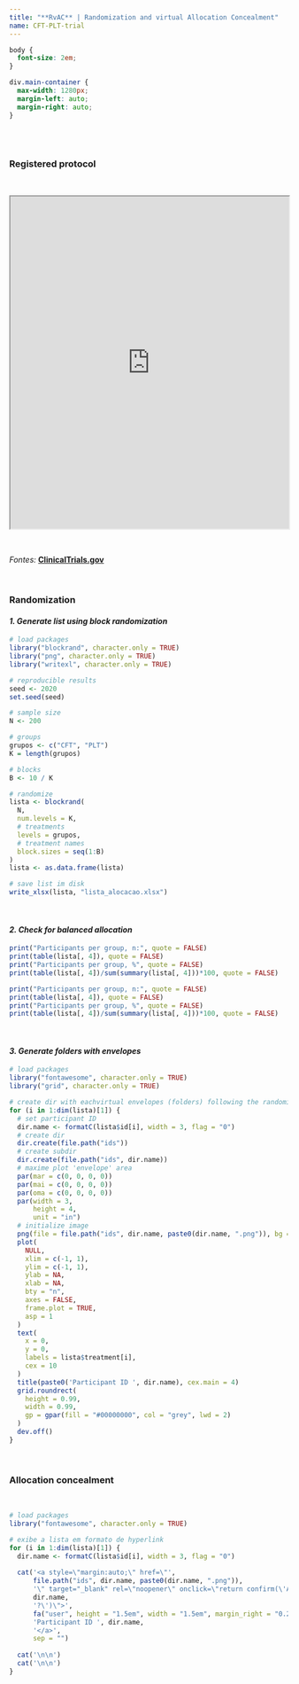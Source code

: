 ```yaml
---
title: "**RvAC** | Randomization and virtual Allocation Concealment"
name: CFT-PLT-trial
---
```


```css
body {
  font-size: 2em;
}

div.main-container {
  max-width: 1280px;
  margin-left: auto;
  margin-right: auto;
}
```

<!-- disable href after 1 click on html -->

<script> 
   function clickAndDisable(link) {
     // disable subsequent clicks
     link.onclick = function(event) {
        event.preventDefault();
     }
   }   
</script>

## {.unlist .unnumbered .tabset}

<br>

### **Registered protocol**

<br>

<iframe src="https://clinicaltrials.gov/ct2/show/NCT05480982" style="width:100%; height:600px;"></iframe>

<br>

*Fontes:* [**ClinicalTrials.gov**](https://clinicaltrials.gov/ct2/show/NCT05480982)

<br>

### **Randomization**

#### *1. Generate list using block randomization*

```r
# load packages
library("blockrand", character.only = TRUE)
library("png", character.only = TRUE)
library("writexl", character.only = TRUE)

# reproducible results
seed <- 2020
set.seed(seed)

# sample size
N <- 200

# groups
grupos <- c("CFT", "PLT")
K = length(grupos)

# blocks
B <- 10 / K

# randomize
lista <- blockrand(
  N,
  num.levels = K,
  # treatments
  levels = grupos,
  # treatment names
  block.sizes = seq(1:B)
)
lista <- as.data.frame(lista)

# save list im disk
write_xlsx(lista, "lista_alocacao.xlsx")
```

<br>

#### *2. Check for balanced allocation*

```r
print("Participants per group, n:", quote = FALSE)
print(table(lista[, 4]), quote = FALSE)
print("Participants per group, %", quote = FALSE)
print(table(lista[, 4])/sum(summary(lista[, 4]))*100, quote = FALSE)
```

```r
print("Participants per group, n:", quote = FALSE)
print(table(lista[, 4]), quote = FALSE)
print("Participants per group, %", quote = FALSE)
print(table(lista[, 4])/sum(summary(lista[, 4]))*100, quote = FALSE)
```

<br>

#### *3. Generate folders with envelopes*

```r
# load packages
library("fontawesome", character.only = TRUE)
library("grid", character.only = TRUE)

# create dir with eachvirtual envelopes (folders) following the randomization list
for (i in 1:dim(lista)[1]) {
  # set participant ID
  dir.name <- formatC(lista$id[i], width = 3, flag = "0")
  # create dir
  dir.create(file.path("ids"))
  # create subdir
  dir.create(file.path("ids", dir.name))
  # maxime plot 'envelope' area
  par(mar = c(0, 0, 0, 0))
  par(mai = c(0, 0, 0, 0))
  par(oma = c(0, 0, 0, 0))
  par(width = 3,
      height = 4,
      unit = "in")
  # initialize image
  png(file = file.path("ids", dir.name, paste0(dir.name, ".png")), bg = "transparent")
  plot(
    NULL,
    xlim = c(-1, 1),
    ylim = c(-1, 1),
    ylab = NA,
    xlab = NA,
    bty = "n",
    axes = FALSE,
    frame.plot = TRUE,
    asp = 1
  )
  text(
    x = 0,
    y = 0,
    labels = lista$treatment[i],
    cex = 10
  )
  title(paste0('Participant ID ', dir.name), cex.main = 4)
  grid.roundrect(
    height = 0.99,
    width = 0.99,
    gp = gpar(fill = "#00000000", col = "grey", lwd = 2)
  )
  dev.off()
}
```

<br>

### **Allocation concealment**

<br>

```r
# load packages
library("fontawesome", character.only = TRUE)

# exibe a lista em formato de hyperlink
for (i in 1:dim(lista)[1]) {
  dir.name <- formatC(lista$id[i], width = 3, flag = "0")
  
  cat('<a style=\"margin:auto;\" href=\"',
      file.path("ids", dir.name, paste0(dir.name, ".png")),
      '\" target="_blank" rel=\"noopener\" onclick=\"return confirm(\'Are you sure you want to open an envelope for PARTICIPANT ID ',
      dir.name,
      '?\')\">',
      fa("user", height = "1.5em", width = "1.5em", margin_right = "0.2em"),
      'Participant ID ', dir.name,
      '</a>',
      sep = "")
  
  cat('\n\n')
  cat('\n\n')
}
```
